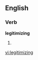 
==English==

===Verb===
'''legitimizing'''

# {{present participle of|[[legitimize]]}}

[[vi:legitimizing]]